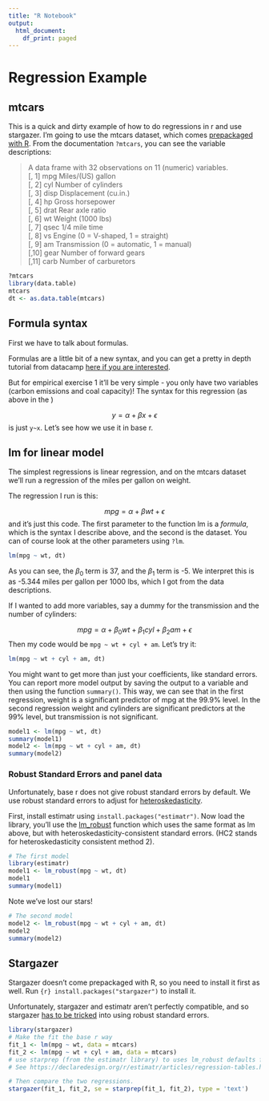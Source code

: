 ```yaml
---
title: "R Notebook"
output:
  html_document:
    df_print: paged
---
```


# Regression Example

## mtcars

This is a quick and dirty example of how to do regressions in r and use stargazer. 
I'm going to use the mtcars dataset, which comes [prepackaged with R](http://www.sthda.com/english/wiki/r-built-in-data-sets). From the documentation `?mtcars`, you can see the variable descriptions:

> A data frame with 32 observations on 11 (numeric) variables.  
[, 1]	mpg	Miles/(US) gallon  
[, 2]	cyl	Number of cylinders  
[, 3]	disp	Displacement (cu.in.)  
[, 4]	hp	Gross horsepower  
[, 5]	drat	Rear axle ratio  
[, 6]	wt	Weight (1000 lbs)  
[, 7]	qsec	1/4 mile time  
[, 8]	vs	Engine (0 = V-shaped, 1 = straight)  
[, 9]	am	Transmission (0 = automatic, 1 = manual)  
[,10]	gear	Number of forward gears  
[,11]	carb	Number of carburetors  

```r
?mtcars
library(data.table)
mtcars
dt <- as.data.table(mtcars)
```


## Formula syntax

First we have to talk about formulas. 

Formulas are a little bit of a new syntax, and you can get a pretty in depth tutorial from datacamp [here if you are interested](https://www.datacamp.com/community/tutorials/r-formula-tutorial).

But for empirical exercise 1 it'll be very simple - you only have two variables (carbon emissions and coal capacity)! The syntax for this regression (as above in the ) 

$$y = \alpha + \beta x + \epsilon$$
is just `y~x`. Let's see how we use it in base r.

## lm for linear model

The simplest regressions is linear regression, and on the mtcars dataset we'll run a regression of the miles per gallon on weight. 

The regression I run is this:

$$mpg = \alpha +\beta wt + \epsilon$$
and it's just this code.  The first parameter to the function lm is a *formula*, which is the syntax I describe above, and the second is the dataset. You can of course look at the other parameters using `?lm`. 

```r
lm(mpg ~ wt, dt)

```
As you can see, the $\beta_0$ term is 37, and the $\beta_1$ term is -5.  We interpret this is as -5.344 miles per gallon per 1000 lbs, which I got from the data descriptions.

If I wanted to add more variables, say a dummy for the transmission and the number of cylinders:

$$mpg = \alpha + \beta_0wt + \beta_1cyl + \beta_2am + \epsilon$$
Then my code would be `mpg ~ wt + cyl + am`. Let's try it:

```r
lm(mpg ~ wt + cyl + am, dt)
```

You might want to get more than just your coefficients, like standard errors. You can report more model output by saving the output to a variable and then using the function `summary()`. This way, we can see that in the first regression, weight is a significant predictor of mpg at the 99.9% level. In the second regression weight and cylinders are significant predictors at the 99% level, but transmission is not significant. 

```r
model1 <- lm(mpg ~ wt, dt)
summary(model1)
model2 <- lm(mpg ~ wt + cyl + am, dt)
summary(model2)
```


### Robust Standard Errors and panel data

Unfortunately, base r does not give robust standard errors by default. We use robust standard errors to adjust for [heteroskedasticity](https://en.wikipedia.org/wiki/Heteroscedasticity). 

First, install estimatr using `install.packages("estimatr")`. Now load the library, you'll use the [lm_robust](https://declaredesign.org/r/estimatr/) function which uses the same format as lm above, but with heteroskedasticity-consistent standard errors. (HC2 stands for heteroskedasticity consistent method 2).


```r
# The first model
library(estimatr)
model1 <- lm_robust(mpg ~ wt, dt)
model1
summary(model1)
```
Note we've lost our stars!

```r
# The second model
model2 <- lm_robust(mpg ~ wt + cyl + am, dt)
model2
summary(model2)
```

## Stargazer

Stargazer doesn't come prepackaged with R, so you need to install it first as well.
Run `{r} install.packages("stargazer")` to install it. 

Unfortunately, stargazer and estimatr aren't perfectly compatible, and so stargazer [has to be tricked](https://declaredesign.org/r/estimatr/articles/regression-tables.html#stargazer) into using robust standard errors.  

```r
library(stargazer)
# Make the fit the base r way
fit_1 <- lm(mpg ~ wt, data = mtcars)
fit_2 <- lm(mpg ~ wt + cyl + am, data = mtcars)
# use starprep (from the estimatr library) to uses lm_robust defaults for standard errors (robust HC2 SEs are the default in both lm_robust). 
# See https://declaredesign.org/r/estimatr/articles/regression-tables.html#stargazer

# Then compare the two regressions.
stargazer(fit_1, fit_2, se = starprep(fit_1, fit_2), type = 'text')
```





